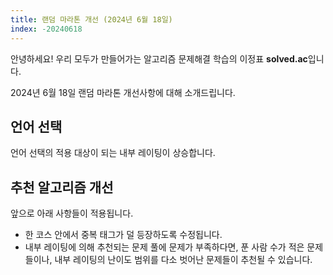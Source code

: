 ```yaml
---
title: 랜덤 마라톤 개선 (2024년 6월 18일)
index: -20240618
---
```


안녕하세요! 우리 모두가 만들어가는 알고리즘 문제해결 학습의 이정표 **solved.ac**입니다.

2024년 6월 18일 랜덤 마라톤 개선사항에 대해 소개드립니다.

## 언어 선택

언어 선택의 적용 대상이 되는 내부 레이팅이 상승합니다.

## 추천 알고리즘 개선

앞으로 아래 사항들이 적용됩니다.

- 한 코스 안에서 중복 태그가 덜 등장하도록 수정됩니다.
- 내부 레이팅에 의해 추천되는 문제 풀에 문제가 부족하다면, 푼 사람 수가 적은 문제들이나, 내부 레이팅의 난이도 범위를 다소 벗어난 문제들이 추천될 수 있습니다.
